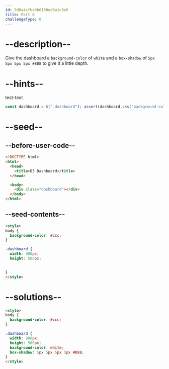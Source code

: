 ```yaml
---
id: 5d8a4cfbe6b6180ed9a1c9e5
title: Part 8
challengeType: 0
---
```


# --description--

Give the dashboard a `background-color` of `white` and a `box-shadow` of `5px 5px 5px 5px #888` to give it a little depth.

# --hints--

test-text

```js
const dashboard = $(".dashboard"); assert(dashboard.css("background-color") === "rgb(255, 255, 255)" && dashboard.css("box-shadow") === "rgb(136, 136, 136) 5px 5px 5px 5px");
```

# --seed--

## --before-user-code--

```html
<!DOCTYPE html>
<html>
  <head>
    <title>D3 Dashboard</title>
  </head>

  <body>
    <div class="dashboard"></div>
  </body>
</html>
```

## --seed-contents--

```html
<style>
body {
  background-color: #ccc;
}

.dashboard {
  width: 980px;
  height: 500px;

  
}
</style>
```

# --solutions--

```html
<style>
body {
  background-color: #ccc;
}

.dashboard {
  width: 980px;
  height: 500px;
  background-color: white;
  box-shadow: 5px 5px 5px 5px #888;
}
</style>
```
